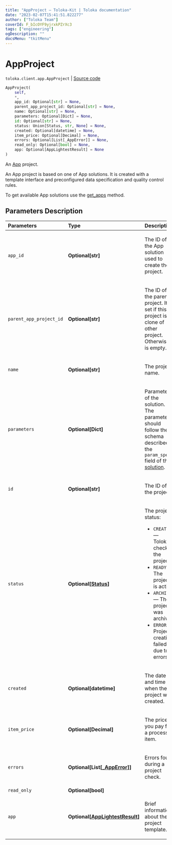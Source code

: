```yaml
---
title: "AppProject — Toloka-Kit | Toloka documentation"
date: "2023-02-07T15:41:51.822277"
author: ["Toloka Team"]
coverId: F_bIcOYF9yjrxkPZrXc3
tags: ["engineering"]
ogDescription: ""
docsMenu: "tkitMenu"
---
```


# AppProject
`toloka.client.app.AppProject` | [Source code](https://github.com/Toloka/toloka-kit/blob/v1.1.3/src/client/app/__init__.py#L45)

```python
AppProject(
    self,
    *,
    app_id: Optional[str] = None,
    parent_app_project_id: Optional[str] = None,
    name: Optional[str] = None,
    parameters: Optional[Dict] = None,
    id: Optional[str] = None,
    status: Union[Status, str, None] = None,
    created: Optional[datetime] = None,
    item_price: Optional[Decimal] = None,
    errors: Optional[List[_AppError]] = None,
    read_only: Optional[bool] = None,
    app: Optional[AppLightestResult] = None
)
```

An [App](/docs/apps/) project.

An App project is based on one of App solutions. It is created with a template interface and preconfigured data specification and quality control rules.

To get available App solutions use the [get_apps](/docs/toloka-kit/reference/toloka.client.TolokaClient.get_apps) method.

## Parameters Description

| Parameters | Type | Description |
| :----------| :----| :-----------|
`app_id`|**Optional\[str\]**|<p>The ID of the App solution used to create the project.</p>
`parent_app_project_id`|**Optional\[str\]**|<p>The ID of the parent project. It is set if this project is a clone of other project. Otherwise it is empty.</p>
`name`|**Optional\[str\]**|<p>The project name.</p>
`parameters`|**Optional\[Dict\]**|<p>Parameters of the solution. The parameters should follow the schema described in the `param_spec` field of the [solution](/docs/toloka-kit/reference/toloka.client.app.App).</p>
`id`|**Optional\[str\]**|<p>The ID of the project.</p>
`status`|**Optional\[[Status](/docs/toloka-kit/reference/toloka.client.app.AppProject.Status)\]**|<p>The project status:</p> <ul> <li>`CREATING` — Toloka is checking the project.</li> <li>`READY` — The project is active.</li> <li>`ARCHIVED` — The project was archived.</li> <li>`ERROR` — Project creation failed due to errors.</li> </ul>
`created`|**Optional\[datetime\]**|<p>The date and time when the project was created.</p>
`item_price`|**Optional\[Decimal\]**|<p>The price you pay for a processed item.</p>
`errors`|**Optional\[List\[[_AppError](/docs/toloka-kit/reference/toloka.client.app._AppError)\]\]**|<p>Errors found during a project check.</p>
`read_only`|**Optional\[bool\]**|
`app`|**Optional\[[AppLightestResult](/docs/toloka-kit/reference/toloka.client.app.AppLightestResult)\]**|<p>Brief information about the project template.</p>
